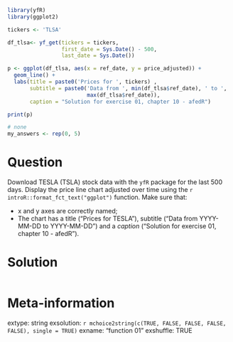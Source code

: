 ```r
library(yfR)
library(ggplot2)

tickers <- 'TLSA'

df_tlsa<- yf_get(tickers = tickers, 
                 first_date = Sys.Date() - 500,
                 last_date = Sys.Date())

p <- ggplot(df_tlsa, aes(x = ref_date, y = price_adjusted)) + 
  geom_line() + 
  labs(title = paste0('Prices for ', tickers) ,
       subtitle = paste0('Data from ', min(df_tlsa$ref_date), ' to ', 
                         max(df_tlsa$ref_date)),
       caption = "Solution for exercise 01, chapter 10 - afedR")

print(p)
```

```r
# none
my_answers <- rep(0, 5)
```

Question
========

Download TESLA (TSLA) stock data with the `yfR` package for the last 500 days. Display the price line chart adjusted over time using the `r introR::format_fct_text("ggplot")` function. Make sure that:

- x and y axes are correctly named;
- The chart has a title ("Prices for TESLA"), subtitle ("Data from YYYY-MM-DD to YYYY-MM-DD") and a _caption_ ("Solution for exercise 01, chapter 10 - afedR").



Solution
================

```r
```


Meta-information
================
extype: string
exsolution: `r mchoice2string(c(TRUE, FALSE, FALSE, FALSE, FALSE), single = TRUE)`
exname: "function 01"
exshuffle: TRUE

